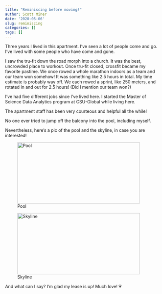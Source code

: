 ```yaml
---
title: "Reminiscing before moving!"
author: Scott Miner
date: '2020-05-06'
slug: reminiscing
categories: []
tags: []
---
```


Three years I lived in this apartment. I've seen a lot of people come and go. I've lived with some people who have come and gone.

I saw the tru-fit down the road morph into a church. It was the best, uncrowded place to workout. Once tru-fit closed, crossfit became my favorite pastime. We once rowed a whole marathon indoors as a team and our team won somehow! It was something like 2.5 hours in total.  My time estimate is probably way off.  We each rowed a sprint, like 250 meters, and rotated in and out for 2.5 hours! (Did I mention our team won?)

I've had five different jobs since I've lived here. I started the Master of Science Data Analytics program at CSU-Global while living here.

The apartment staff has been very courteous and helpful all the while!

No one ever tried to jump off the balcony into the pool, including myself.

Nevertheless, here's a pic of the pool and the skyline, in case you are interested!

![Pool](/post/2020-05-06-reminiscing_files/20200506_153845.jpg){width=400px height=200px}

![Skyline](/post/2020-05-06-reminiscing_files/20200506_153831.jpg){width=400px height=200px}

And what can I say? I'm glad my lease is up! Much love! 💗